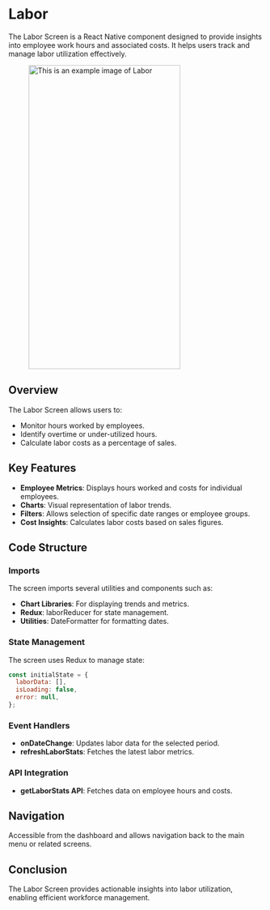 
# Labor

The Labor Screen is a React Native component designed to provide insights into employee work hours and associated costs. It helps users track and manage labor utilization effectively.

<figure> <img src="/img/inventory/labor.png" alt="This is an example image  of Labor" width="300" height="600" /></figure>

## Overview

The Labor Screen allows users to:

- Monitor hours worked by employees.
- Identify overtime or under-utilized hours.
- Calculate labor costs as a percentage of sales.

## Key Features

- **Employee Metrics**: Displays hours worked and costs for individual employees.
- **Charts**: Visual representation of labor trends.
- **Filters**: Allows selection of specific date ranges or employee groups.
- **Cost Insights**: Calculates labor costs based on sales figures.

## Code Structure

### Imports

The screen imports several utilities and components such as:

- **Chart Libraries**: For displaying trends and metrics.
- **Redux**: laborReducer for state management.
- **Utilities**: DateFormatter for formatting dates.

### State Management

The screen uses Redux to manage state:

```javascript
const initialState = {
  laborData: [],
  isLoading: false,
  error: null,
};
```
### Event Handlers

- **onDateChange**: Updates labor data for the selected period.
- **refreshLaborStats**:  Fetches the latest labor metrics.

### API Integration

- **getLaborStats API**: Fetches data on employee hours and costs.

## Navigation

Accessible from the dashboard and allows navigation back to the main menu or related screens.

## Conclusion

The Labor Screen provides actionable insights into labor utilization, enabling efficient workforce management.





